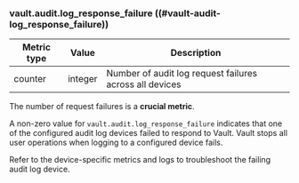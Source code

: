 ### vault.audit.log_response_failure ((#vault-audit-log_response_failure))

Metric type | Value   | Description
----------- | ------- | -----------
counter     | integer | Number of audit log request failures across all devices

The number of request failures is a **crucial metric**.

A non-zero value for `vault.audit.log_response_failure` indicates that one of
the configured audit log devices failed to respond to Vault. Vault stops all
user operations when logging to a configured device fails.

Refer to the device-specific metrics and logs to troubleshoot the failing audit
log device.